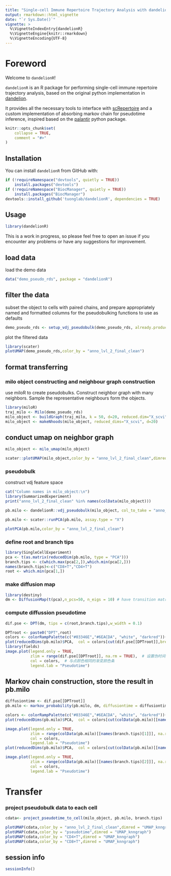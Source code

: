 ```yaml
---
title: "Single-cell Immune Repertoire Trajectory Analysis with dandelionR"
output: rmarkdown::html_vignette
date: "`r Sys.Date()`"
vignette: >
  %\VignetteIndexEntry{dandelionR}
  %\VignetteEngine{knitr::rmarkdown}
  %\VignetteEncoding{UTF-8}
---
```

# Foreword

Welcome to `dandelionR`!

`dandelionR` is an R package for performing single-cell immune repertoire trajectory analysis, based on the original python implementation in [dandelion](https://www.github.com/zktuong/dandelion). 

It provides all the necessary tools to interface with [scRepertoire](https://github.com/ncborcherding/scRepertoire) and a custom implementation of absorbing markov chain for pseudotime inference, inspired based on the [palantir](https://github.com/dpeerlab/Palantir) python package.

```r
knitr::opts_chunk$set(
    collapse = TRUE,
    comment = "#>"
)
```

## Installation

You can install `dandelionR` from GitHub with:
```r
if (!requireNamespace("devtools", quietly = TRUE))
    install.packages("devtools")
if (!requireNamespace("BiocManager", quietly = TRUE))
    install.packages("BiocManager")
devtools::install_github('tuonglab/dandelionR', dependencies = TRUE)
```

## Usage

```r
library(dandelionR)
```

This is a work in progress, so please feel free to open an issue if you encounter any problems or have any suggestions for improvement.

## load data
load the demo data
```r
data("demo_pseudo_rds", package = "dandelionR")
```

## filter the data
subset the object to cells with paired chains, and prepare appropriately named and formatted columns for the pseudobulking functions to use as defaults
```r
demo_pseudo_rds <- setup_vdj_pseudobulk(demo_pseudo_rds, already.productive = FALSE)
```
plot the filtered data
```r
library(scater)
plotUMAP(demo_pseudo_rds,color_by = "anno_lvl_2_final_clean")
```

## format transferring

### milo object constructing and neighbour graph construction

use miloR to create pseudobulks. Construct neighbor graph with many neighbors. Sample the representative neighbours form the objects.

```r
library(miloR)
traj_milo <- Milo(demo_pseudo_rds) 
milo_object <- buildGraph(traj_milo, k = 50, d=20, reduced.dim="X_scvi") 
milo_object <- makeNhoods(milo_object, reduced_dims="X_scvi", d=20)
```
## conduct umap on neighbor graph

```r
milo_object <- milo_umap(milo_object)
```
```r
scater::plotUMAP(milo_object,color_by = "anno_lvl_2_final_clean",dimred = "UMAP_knngraph")
```

### pseudobulk

construct vdj feature space

```r
cat("Column names in milo_object:\n")
library(SummarizedExperiment)
print("anno_lvl_2_final_clean" %in% names(colData(milo_object)))

```



```r
pb.milo <- dandelionR::vdj_pseudobulk(milo_object, col_to_take = "anno_lvl_2_final_clean")
```


```r

pb.milo <- scater::runPCA(pb.milo, assay.type = "X")
```

```r
plotPCA(pb.milo,color_by = "anno_lvl_2_final_clean")
```

### define root and branch tips
```r
library(SingleCellExperiment)
pca <- t(as.matrix(reducedDim(pb.milo, type = "PCA")))
branch.tips <- c(which.max(pca[2,]),which.min(pca[2,]))
names(branch.tips)<-c("CD8+T","CD4+T")
root <- which.min(pca[1,])
```

### make diffusion map
```r
library(destiny)
dm <- DiffusionMap(t(pca),n_pcs=50, n_eigs = 10) # have transition matrix in slot transitions
```

### compute diffussion pseudotime
```r
dif.pse <- DPT(dm, tips = c(root,branch.tips),w_width = 0.1)
```

```r
DPTroot <- paste0("DPT",root)
colors <- colorRampPalette(c("#03346E","#6EACDA", "white", "darkred"))(80)
plot(reducedDims(pb.milo)$PCA,  col = colors[cut(dif.pse[[DPTroot]],breaks=80)], pch=16, asp = 1)
library(fields)
image.plot(legend.only = TRUE, 
           zlim = range(dif.pse[[DPTroot]], na.rm = TRUE),  # 设置伪时间的范围
           col = colors,  # 与点颜色相同的渐变颜色条
           legend.lab = "Pseudotime")
```

## Markov chain construction, store the result in pb.milo

```r
diffusiontime <- dif.pse[[DPTroot]]
pb.milo <- markov_probability(pb.milo, dm, diffusiontime = diffusiontime, branch.tips, root)
```

```r
colors <- colorRampPalette(c("#03346E","#6EACDA", "white", "darkred"))(80)
plot(reducedDims(pb.milo)$PCA,  col = colors[cut(colData(pb.milo)[[names(branch.tips)[1]]],breaks=80)], pch=16, asp = 1)

image.plot(legend.only = TRUE, 
           zlim = range(colData(pb.milo)[[names(branch.tips)[1]]], na.rm = TRUE),  
           col = colors,  
           legend.lab = "Pseudotime")  
plot(reducedDims(pb.milo)$PCA,  col = colors[cut(colData(pb.milo)[[names(branch.tips)[2]]],breaks=80)], pch=16, asp = 1)

image.plot(legend.only = TRUE, 
           zlim = range(colData(pb.milo)[[names(branch.tips)[2]]], na.rm = TRUE),  
           col = colors,  
           legend.lab = "Pseudotime") 
```

# Transfer

### project pseudobulk data to each cell
```r
cdata<- project_pseudotime_to_cell(milo_object, pb.milo, branch.tips)
```
```r
plotUMAP(cdata,color_by = "anno_lvl_2_final_clean",dimred = "UMAP_knngraph")
plotUMAP(cdata,color_by = "pseudotime",dimred = "UMAP_knngraph")
plotUMAP(cdata,color_by = "CD4+T",dimred = "UMAP_knngraph")
plotUMAP(cdata,color_by = "CD8+T",dimred = "UMAP_knngraph")
```


## session info

```r
sessionInfo()
```

